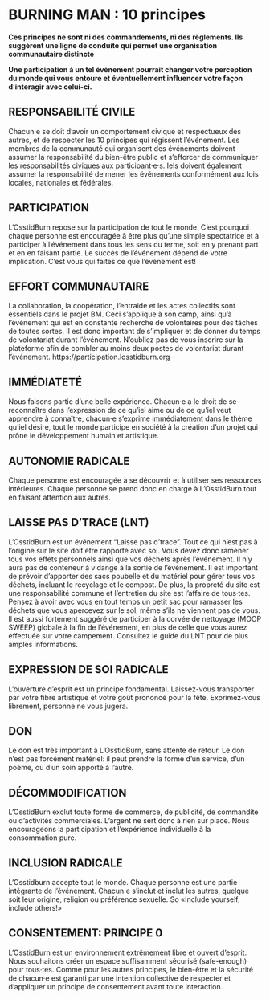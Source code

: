 # BURNING MAN : 10 principes {-} 

**Ces principes ne sont ni des commandements, ni des règlements. Ils suggèrent une ligne de conduite qui permet une organisation communautaire distincte** 

**Une participation à un tel événement pourrait changer votre perception du monde qui vous entoure et éventuellement influencer votre façon d'interagir avec celui-ci.**


<h2><span> RESPONSABILITÉ CIVILE  </span></h2>
Chacun·e se doit d’avoir un comportement civique et respectueux des autres, et de respecter les 10 principes qui régissent l’événement. 
Les membres de la communauté qui organisent des événements doivent assumer la responsabilité du bien-être public et s’efforcer de communiquer les responsabilités civiques aux participant·e·s. Iels doivent également assumer la responsabilité de mener les événements conformément aux lois locales, nationales et fédérales. 

<h2><span> PARTICIPATION </span></h2>
L’OsstidBurn repose sur la participation de tout le monde. C’est pourquoi chaque personne est encouragée à être plus qu’une simple spectatrice et à participer à l'événement dans tous les sens du terme, soit en y prenant part et en en faisant partie. Le succès de l’événement dépend de votre implication. C’est vous qui faites ce que l’événement est!  
 
<h2><span> EFFORT COMMUNAUTAIRE </span></h2>
La collaboration, la coopération, l’entraide et  les actes collectifs sont essentiels dans le projet BM. Ceci s’applique à son camp, ainsi qu’à l’événement qui est en constante recherche de volontaires pour des tâches de toutes sortes. Il est donc important de s’impliquer et de donner du temps de volontariat durant l’événement. N'oubliez pas de vous inscrire sur la plateforme afin de combler au moins deux postes de volontariat durant l’événement. 
https://participation.losstidburn.org

<h2><span> IMMÉDIATETÉ </span></h2>
Nous faisons partie d’une belle expérience. Chacun·e a le droit de se reconnaître dans l'expression de ce qu’iel aime ou de ce qu’iel veut apprendre à connaître, chacun·e s’exprime immédiatement dans le thème qu’iel désire, tout le monde participe en société à la création d’un projet qui prône le développement humain et artistique.  

<h2><span> AUTONOMIE RADICALE </span></h2>
Chaque personne est encouragée à se découvrir et à utiliser ses ressources intérieures. Chaque personne se prend donc en charge à L’OsstidBurn tout en faisant attention aux autres. 

<h2><span> LAISSE PAS D’TRACE (LNT) </span></h2>
L’OsstidBurn est un événement "Laisse pas  d’trace". Tout ce qui n’est pas à l’origine sur  le site doit être rapporté avec soi. Vous devez donc ramener tous vos effets personnels ainsi que vos déchets après l’événement. Il n’y aura pas de conteneur à vidange à la sortie de l’événement. Il est important de prévoir d’apporter des sacs poubelle et du matériel pour gérer tous vos déchets, incluant le recyclage et le compost. 
De plus, la propreté du site est une responsabilité commune et l’entretien du site est l’affaire  de tous·tes. Pensez à avoir avec vous en tout temps un petit sac pour ramasser les déchets que vous apercevez sur le sol, même s’ils ne viennent pas de vous. Il est aussi fortement suggéré de participer à la corvée de nettoyage (MOOP SWEEP) globale à la fin de l’événement, en plus de celle que vous aurez effectuée sur votre campement. Consultez le guide du LNT pour de plus amples informations. 

<h2><span> EXPRESSION DE SOI RADICALE  </span></h2>
L’ouverture d’esprit est un principe fondamental. Laissez-vous transporter par votre fibre artistique et votre goût prononcé pour la fête. Exprimez-vous librement, personne ne vous jugera.  

<h2><span> DON </span></h2>
Le don est très important à L’OsstidBurn, sans attente de retour. Le don n’est pas forcément  matériel: il peut prendre la forme d’un service, d’un poème, ou d’un soin apporté à l’autre.  

<h2><span> DÉCOMMODIFICATION </span></h2>
L’OsstidBurn exclut toute forme de commerce, de publicité, de commandite ou d’activités commerciales. L’argent ne sert donc à rien sur place. Nous encourageons la participation et l'expérience individuelle à la consommation pure. 

<h2><span> INCLUSION RADICALE </span></h2>
L’Osstidburn accepte tout le monde. Chaque personne est une partie intégrante de l’événement. Chacun·e s’inclut et inclut les autres, quelque soit leur origine, religion ou préférence sexuelle. So «Include yourself, include others!»

<h2><span> CONSENTEMENT: PRINCIPE 0 </span></h2>  
L’OsstidBurn est un environnement extrêmement libre et ouvert d’esprit. Nous souhaitons créer un espace suffisamment sécurisé (safe-enough) pour tous·tes. Comme pour les autres principes, le bien-être et la sécurité de chacun·e est garanti par une intention collective de respecter et d’appliquer un principe de consentement avant toute interaction.
